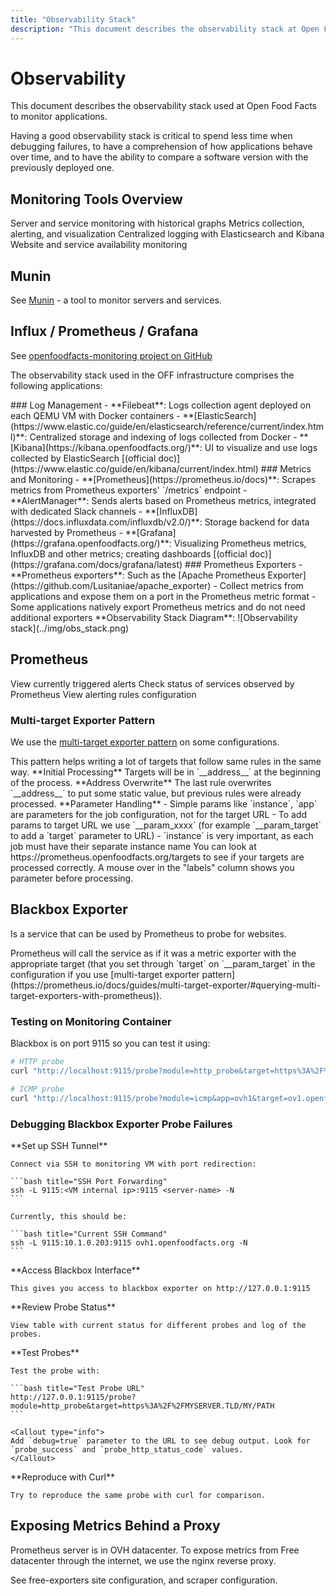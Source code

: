 ```yaml
---
title: "Observability Stack"
description: "This document describes the observability stack at Open Food Facts, covering tools like Munin, Prometheus, Grafana, and Elasticsearch for monitoring applications. It details log collection, metric scraping, alerting, and debugging techniques for ensuring system health and performance."
---
```



# Observability

This document describes the observability stack used at Open Food Facts to monitor applications.

<Callout type="info">
  Having a good observability stack is critical to spend less time when
  debugging failures, to have a comprehension of how applications behave over
  time, and to have the ability to compare a software version with the
  previously deployed one.
</Callout>

## Monitoring Tools Overview

<Cards>
  <Card title="Munin" href="/docs/Infra/monitoring/munin">
    Server and service monitoring with historical graphs
  </Card>
  <Card title="Prometheus/Grafana" href="#influx--prometheus--grafana">
    Metrics collection, alerting, and visualization
  </Card>
  <Card title="ELK Stack" href="#influx--prometheus--grafana">
    Centralized logging with Elasticsearch and Kibana
  </Card>
  <Card title="Blackbox Exporter" href="#blackbox-exporter">
    Website and service availability monitoring
  </Card>
</Cards>

## Munin

See [Munin](/docs/Infra/monitoring/munin) - a tool to monitor servers and services.

## Influx / Prometheus / Grafana

See [openfoodfacts-monitoring project on GitHub](https://github.com/openfoodfacts/openfoodfacts-monitoring/)

The observability stack used in the OFF infrastructure comprises the following applications:

<Tabs>
  <Tab value="logs" label="Log Collection">
    ### Log Management - **Filebeat**: Logs collection agent deployed on each
    QEMU VM with Docker containers -
    **[ElasticSearch](https://www.elastic.co/guide/en/elasticsearch/reference/current/index.html)**:
    Centralized storage and indexing of logs collected from Docker -
    **[Kibana](https://kibana.openfoodfacts.org/)**: UI to visualize and use
    logs collected by ElasticSearch [(official
    doc)](https://www.elastic.co/guide/en/kibana/current/index.html)
  </Tab>

  <Tab value="metrics" label="Metrics & Alerts">
    ### Metrics and Monitoring - **[Prometheus](https://prometheus.io/docs)**:
    Scrapes metrics from Prometheus exporters' `/metrics` endpoint -
    **AlertManager**: Sends alerts based on Prometheus metrics, integrated with
    dedicated Slack channels -
    **[InfluxDB](https://docs.influxdata.com/influxdb/v2.0/)**: Storage backend
    for data harvested by Prometheus -
    **[Grafana](https://grafana.openfoodfacts.org/)**: Visualizing Prometheus
    metrics, InfluxDB and other metrics; creating dashboards [(official
    doc)](https://grafana.com/docs/grafana/latest)
  </Tab>

  <Tab value="exporters" label="Exporters">
    ### Prometheus Exporters - **Prometheus exporters**: Such as the [Apache
    Prometheus Exporter](https://github.com/Lusitaniae/apache_exporter) -
    Collect metrics from applications and expose them on a port in the
    Prometheus metric format - Some applications natively export Prometheus
    metrics and do not need additional exporters
  </Tab>
</Tabs>

<Callout type="info">
  **Observability Stack Diagram**: ![Observability stack](../img/obs_stack.png)
</Callout>

## Prometheus

<Cards>
  <Card title="Alerts" href="https://prometheus.openfoodfacts.org/alerts">
    View currently triggered alerts
  </Card>
  <Card title="Targets" href="https://prometheus.openfoodfacts.org/targets">
    Check status of services observed by Prometheus
  </Card>
  <Card title="Rules" href="https://prometheus.openfoodfacts.org/rules">
    View alerting rules configuration
  </Card>
</Cards>

### Multi-target Exporter Pattern

We use the [multi-target exporter pattern](https://prometheus.io/docs/guides/multi-target-exporter/#querying-multi-target-exporters-with-prometheus) on some configurations.

<Callout type="info">
  This pattern helps writing a lot of targets that follow same rules in the same
  way.
</Callout>

<Steps>
  <Step>
    **Initial Processing** Targets will be in `__address__` at the beginning of
    the process.
  </Step>

  <Step>
    **Address Overwrite** The last rule overwrites `__address__` to put some
    static value, but previous rules were already processed.
  </Step>

  <Step>
    **Parameter Handling** - Simple params like `instance`, `app` are parameters
    for the job configuration, not for the target URL - To add params to target
    URL we use `__param_xxxx` (for example `__param_target` to add a `target`
    parameter to URL) - `instance` is very important, as each job must have
    their separate instance name
  </Step>
</Steps>

<Callout type="info">
  You can look at https://prometheus.openfoodfacts.org/targets to see if your
  targets are processed correctly. A mouse over in the "labels" column shows you
  parameter before processing.
</Callout>

## Blackbox Exporter

Is a service that can be used by Prometheus to probe for websites.

<Callout type="info">
  Prometheus will call the service as if it was a metric exporter with the
  appropriate target (that you set through `target` on `__param_target` in the
  configuration if you use [multi-target exporter
  pattern](https://prometheus.io/docs/guides/multi-target-exporter/#querying-multi-target-exporters-with-prometheus)).
</Callout>

### Testing on Monitoring Container

Blackbox is on port 9115 so you can test it using:

```bash title="Testing Blackbox Exporter"
# HTTP probe
curl "http://localhost:9115/probe?module=http_probe&target=https%3A%2F%2Fsearch.openfoodfacts.org%2F"

# ICMP probe
curl "http://localhost:9115/probe?module=icmp&app=ovh1&target=ov1.openfoodfacts.org"
```

### Debugging Blackbox Exporter Probe Failures

<Steps>
  <Step>
    **Set up SSH Tunnel**
    
    Connect via SSH to monitoring VM with port redirection:
    
    ```bash title="SSH Port Forwarding"
    ssh -L 9115:<VM internal ip>:9115 <server-name> -N
    ```
    
    Currently, this should be:
    
    ```bash title="Current SSH Command"
    ssh -L 9115:10.1.0.203:9115 ovh1.openfoodfacts.org -N
    ```
  </Step>
  
  <Step>
    **Access Blackbox Interface**
    
    This gives you access to blackbox exporter on http://127.0.0.1:9115
  </Step>
  
  <Step>
    **Review Probe Status**
    
    View table with current status for different probes and log of the probes.
  </Step>
  
  <Step>
    **Test Probes**
    
    Test the probe with:
    
    ```bash title="Test Probe URL"
    http://127.0.0.1:9115/probe?module=http_probe&target=https%3A%2F%2FMYSERVER.TLD/MY/PATH
    ```
    
    <Callout type="info">
    Add `debug=true` parameter to the URL to see debug output. Look for `probe_success` and `probe_http_status_code` values.
    </Callout>
  </Step>
  
  <Step>
    **Reproduce with Curl**
    
    Try to reproduce the same probe with curl for comparison.
  </Step>
</Steps>

## Exposing Metrics Behind a Proxy

<Callout type="info">
  Prometheus server is in OVH datacenter. To expose metrics from Free datacenter
  through the internet, we use the nginx reverse proxy.
</Callout>

See free-exporters site configuration, and scraper configuration.
